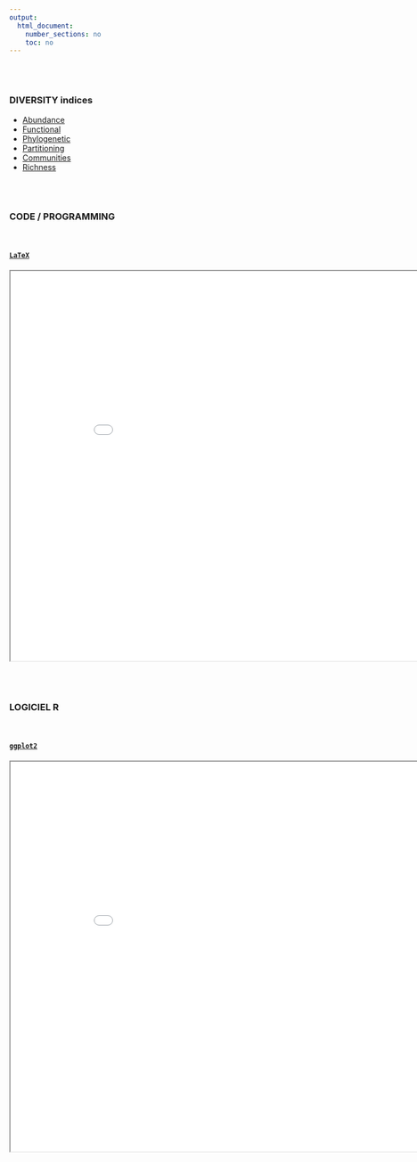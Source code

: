 ```yaml
---
output:
  html_document:
    number_sections: no
    toc: no
---	
```


<br/><br/>

### DIVERSITY indices

- [Abundance](DIVERSITY_measures_abundance.html)
- [Functional](DIVERSITY_measures_functional.html)
- [Phylogenetic](DIVERSITY_measures_phylogenetic.html)
- [Partitioning](DIVERSITY_measures_partitioning.html)
- [Communities](DIVERSITY_measures_communities.html)
- [Richness](DIVERSITY_measures_richness.html)

<br/><br/>

### CODE / PROGRAMMING

<br/>

#### [`LaTeX`](https://www.latex-project.org/)

<div style="text-align:center;">
<iframe src="./ViewerJS/#../documents/COURS_latex_beamer.pdf" width='900' height='700' allowfullscreen webkitallowfullscreen></iframe>
</div>

<br/><br/>

### LOGICIEL R

<br/>

#### [`ggplot2`](https://ggplot2.tidyverse.org/)

<div style="text-align:center;">
<iframe src="./ViewerJS/#../documents/COURS_ggplot2_COMPLETE.pdf" width='900' height='700' allowfullscreen webkitallowfullscreen></iframe>
</div>

